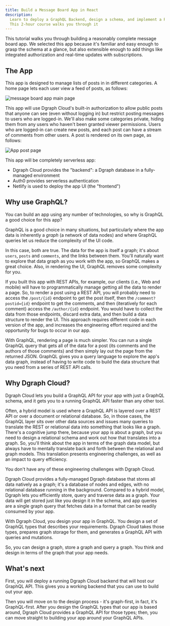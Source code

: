 ```yaml
---
title: Build a Message Board App in React
description:
  Learn to deploy a GraphQL Backend, design a schema, and implement a React UI.
  This 2-hour course walks you through it
---
```


This tutorial walks you through building a reasonably complete message board
app. We selected this app because it's familiar and easy enough to grasp the
schema at a glance, but also extensible enough to add things like integrated
authorization and real-time updates with subscriptions.

## The App

This app is designed to manage lists of posts in in different categories. A home
page lets each user view a feed of posts, as follows:

![message board app main page](/images/dgraph/guides/message-board-app/main-screenshot.png)

This app will use Dgraph Cloud's built-in authorization to allow public posts
that anyone can see (even without logging in) but restrict posting messages to
users who are logged-in. We'll also make some categories private, hiding them
from any users who haven't been granted viewer permissions. Users who are
logged-in can create new posts, and each post can have a stream of comments from
other users. A post is rendered on its own page, as follows:

![App post page](/images/dgraph/guides/message-board-app/post-screenshot.png)

This app will be completely serverless app:

- Dgraph Cloud provides the "backend": a Dgraph database in a fully-managed
  environment
- Auth0 provides serverless authentication
- Netlify is used to deploy the app UI (the "frontend")

## Why use GraphQL?

You can build an app using any number of technologies, so why is GraphQL a good
choice for this app?

GraphQL is a good choice in many situations, but particularly where the app data
is inherently a _graph_ (a network of data nodes) and where GraphQL queries let
us reduce the complexity of the UI code.

In this case, both are true. The data for the app is itself a graph; it's about
`users`, `posts` and `comments`, and the links between them. You'll naturally
want to explore that data graph as you work with the app, so GraphQL makes a
great choice. Also, in rendering the UI, GraphQL removes some complexity for
you.

If you built this app with REST APIs, for example, our clients (i.e., Web and
mobile) will have to programmatically manage getting all the data to render a
page. So, to render a post using a REST API, you will probably need to access
the `/post/{id}` endpoint to get the post itself, then the
`/comment?postid={id}` endpoint to get the comments, and then (iteratively for
each comment) access the `/author/{id}` endpoint. You would have to collect the
data from those endpoints, discard extra data, and then build a data structure
to render the UI. This approach requires different code in each version of the
app, and increases the engineering effort required and the opportunity for bugs
to occur in our app.

With GraphQL, rendering a page is much simpler. You can run a single GraphQL
query that gets all of the data for a post (its comments and the authors of
those comments) and then simply lay out the page from the returned JSON. GraphQL
gives you a query language to explore the app's data graph, instead of having to
write code to build the data structure that you need from a series of REST API
calls.

## Why Dgraph Cloud?

Dgraph Cloud lets you build a GraphQL API for your app with just a GraphQL
schema, and it gets you to a running GraphQL API faster than any other tool.

Often, a hybrid model is used where a GraphQL API is layered over a REST API or
over a document or relational database. So, in those cases, the GraphQL layer
sits over other data sources and issues many queries to translate the REST or
relational data into something that looks like a graph. There's a cognitive jump
there, because your app is about a graph, but you need to design a relational
schema and work out how that translates into a graph. So, you'll think about the
app in terms of the graph data model, but always have to mentally translate back
and forth between the relational and graph models. This translation presents
engineering challenges, as well as an impact to query efficiency.

You don't have any of these engineering challenges with Dgraph Cloud.

Dgraph Cloud provides a fully-managed Dgraph database that stores all data
natively as a graph; it's a database of nodes and edges, with no relational
database running in the background. Compared to a hybrid model, Dgraph lets you
efficiently store, query and traverse data as a graph. Your data will get stored
just like you design it in the schema, and app queries are a single graph query
that fetches data in a format that can be readily consumed by your app.

With Dgraph Cloud, you design your app in GraphQL. You design a set of GraphQL
types that describes your requirements. Dgraph Cloud takes those types, prepares
graph storage for them, and generates a GraphQL API with queries and mutations.

So, you can design a graph, store a graph and query a graph. You think and
design in terms of the graph that your app needs.

## What's next

First, you will deploy a running Dgraph Cloud backend that will host our GraphQL
API. This gives you a working backend that you can use to build out your app.

Then you will move on to the design process - it's graph-first, in fact, it's
GraphQL-first. After you design the GraphQL types that our app is based around,
Dgraph Cloud provides a GraphQL API for those types; then, you can move straight
to building your app around your GraphQL APIs.
